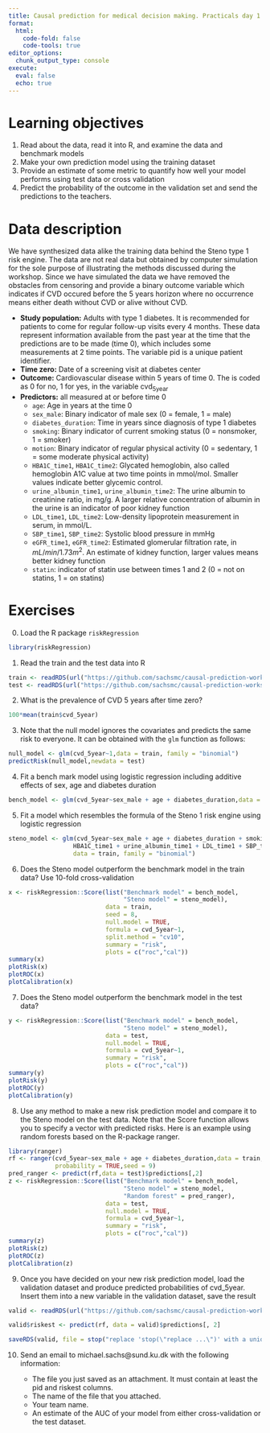 ```yaml
---
title: Causal prediction for medical decision making. Practicals day 1 afternoon
format: 
  html:
    code-fold: false
    code-tools: true
editor_options: 
  chunk_output_type: console
execute:
  eval: false
  echo: true
---
```



# Learning objectives


1. Read about the data, read it into R, and examine the data and benchmark models
2. Make your own prediction model using the training dataset
3. Provide an estimate of some metric to quantify how well your model performs using test data or cross validation
4. Predict the probability of the outcome in the validation set and send the predictions to the teachers. 

# Data description

We have synthesized data alike the training data behind the Steno type
1 risk engine. The data are not real data but obtained by computer
simulation for the sole purpose of illustrating the methods discussed
during the workshop. Since we have simulated the data we have removed
the obstacles from censoring and provide a binary outcome variable
which indicates if CVD occured before the 5 years horizon where no
occurrence means either death without CVD or alive without CVD.

-   **Study population:** Adults with type 1 diabetes. It is recommended for patients to come
    for regular follow-up visits every 4 months. These data represent
    information available from the past year at the time that the
    predictions are to be made (time 0), which includes some measurements
    at 2 time points. The variable pid is a unique patient identifier.
-   **Time zero:** Date of a screening visit at diabetes center
-   **Outcome:** Cardiovascular disease within 5 years of time 0. The is coded
    as 0 for no, 1 for yes, in the variable cvd<sub>5year</sub>
-   **Predictors:** all measured at or before time 0
    -   `age`: Age in years at the time 0
    -   `sex_male`: Binary indicator of male sex (0 = female, 1 = male)
    -   `diabetes_duration`: Time in years since diagnosis of type 1 diabetes
    -   `smoking`: Binary indicator of current smoking status (0 = nonsmoker, 1 = smoker)
    -   `motion`: Binary indicator of regular physical activity (0 = sedentary, 1 = some moderate physical activity)
    -   `HBA1C_time1`, `HBA1C_time2`: Glycated hemoglobin, also called hemoglobin A1C value at two time points in mmol/mol. Smaller
        values indicate better glycemic control.
    -   `urine_albumin_time1`, `urine_albumin_time2`: The urine albumin to creatinine ratio, in mg/g. A larger relative
        concentration of albumin in the urine is an indicator of poor kidney function
    -   `LDL_time1`, `LDL_time2`: Low-density lipoprotein measurement in serum, in mmol/L.
    -   `SBP_time1`, `SBP_time2`: Systolic blood pressure in mmHg
    -   `eGFR_time1`, `eGFR_time2`: Estimated glomerular filtration rate, in $mL/min/1.73m^2$. An estimate of kidney function, larger
        values means better kidney function
    -   `statin`: indicator of statin use between times 1 and 2 (0 = not on statins, 1 = on statins)


# Exercises

0.  Load the R package `riskRegression`

```r
library(riskRegression) 
```

1.  Read the train and the test data into R

```r
train <- readRDS(url("https://github.com/sachsmc/causal-prediction-workshop/raw/refs/heads/master/practicals/type1-diabetes-train.rds"))
test <- readRDS(url("https://github.com/sachsmc/causal-prediction-workshop/raw/refs/heads/master/practicals/type1-diabetes-test.rds"))
```

2.  What is the prevalence of CVD 5 years after time zero?

```r
100*mean(train$cvd_5year) 
```

3.  Note that the null model ignores the covariates and predicts the same risk to
    everyone. It can be obtained with the `glm` function as follows:

```r
null_model <- glm(cvd_5year~1,data = train, family = "binomial")
predictRisk(null_model,newdata = test) 
```

4.  Fit a bench mark model using logistic regression including additive
    effects of sex, age and diabetes duration

```r
bench_model <- glm(cvd_5year~sex_male + age + diabetes_duration,data = train, family = "binomial") 
```

5.  Fit a model which resembles the formula of the Steno 1 risk engine using logistic regression

```r
steno_model <- glm(cvd_5year~sex_male + age + diabetes_duration + smoking + motion +
                  HBA1C_time1 + urine_albumin_time1 + LDL_time1 + SBP_time1 + eGFR_time1,
                  data = train, family = "binomial") 
```

6.  Does the Steno model outperform the benchmark model in the train data? Use 10-fold cross-validation

```r
x <- riskRegression::Score(list("Benchmark model" = bench_model,
                                "Steno model" = steno_model),
                           data = train,
                           seed = 8,
                           null.model = TRUE,
                           formula = cvd_5year~1,
                           split.method = "cv10",
                           summary = "risk",
                           plots = c("roc","cal"))
summary(x)
plotRisk(x)
plotROC(x)
plotCalibration(x) 
```

7.  Does the Steno model outperform the benchmark model in the test data?

```r
y <- riskRegression::Score(list("Benchmark model" = bench_model,
                                "Steno model" = steno_model),
                           data = test,
                           null.model = TRUE,
                           formula = cvd_5year~1,
                           summary = "risk",
                           plots = c("roc","cal"))
summary(y)
plotRisk(y)
plotROC(y)
plotCalibration(y) 
```

8.  Use any method to make a new risk prediction model and compare it
    to the Steno model on the test data. Note that the Score function
    allows you to specify a vector with predicted risks. Here is an
    example using random forests based on the R-package ranger.

```r
library(ranger)
rf <- ranger(cvd_5year~sex_male + age + diabetes_duration,data = train,
             probability = TRUE,seed = 9)
pred_ranger <- predict(rf,data = test)$predictions[,2]
z <- riskRegression::Score(list("Benchmark model" = bench_model,
                                "Steno model" = steno_model,
                                "Random forest" = pred_ranger),
                           data = test,
                           null.model = TRUE,
                           formula = cvd_5year~1,
                           summary = "risk",
                           plots = c("roc","cal"))
summary(z)
plotRisk(z)
plotROC(z)
plotCalibration(z) 
```


9. Once you have decided on your new risk prediction model, load the validation dataset and produce predicted probabilities of cvd_5year. Insert them into a new variable in the validation dataset, save the result 

```r
valid <- readRDS(url("https://github.com/sachsmc/causal-prediction-workshop/raw/refs/heads/master/practicals/data/type1-diabetes-valid.rds"))

valid$riskest <- predict(rf, data = valid)$predictions[, 2]

saveRDS(valid, file = stop("replace 'stop(\"replace ...\")' with a unique team filename ending in .rds"))
```


10. Send an email to michael.sachs@sund.ku.dk with the following information: 
    
    - The file you just saved as an attachment. It must contain at least the pid and riskest columns. 
    - The name of the file that you attached. 
    - Your team name. 
    - An estimate of the AUC of your model from either cross-validation or the test dataset. 

